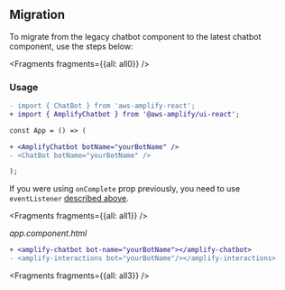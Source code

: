 ## Migration

To migrate from the legacy chatbot component to the latest chatbot component, use the steps below:


<Fragments fragments={{all: all0}} />

### Usage

<FilterContent framework="react">

```diff
- import { ChatBot } from 'aws-amplify-react';
+ import { AmplifyChatbot } from '@aws-amplify/ui-react';

const App = () => (

+ <AmplifyChatbot botName="yourBotName" />
- <ChatBot botName="yourBotName" />

);
```

If you were using `onComplete` prop previously, you need to use `eventListener` [described above](/ui/interactions/chatbot#listening-to-chat-fulfillment).

</FilterContent>

<FilterContent framework="angular">


<Fragments fragments={{all: all1}} />

_app.component.html_

```diff
+ <amplify-chatbot bot-name="yourBotName"></amplify-chatbot>
- <amplify-interactions bot="yourBotName"/></amplify-interactions>
```

</FilterContent>

<FilterContent framework="vue">


<Fragments fragments={{all: all3}} />

</FilterContent>
